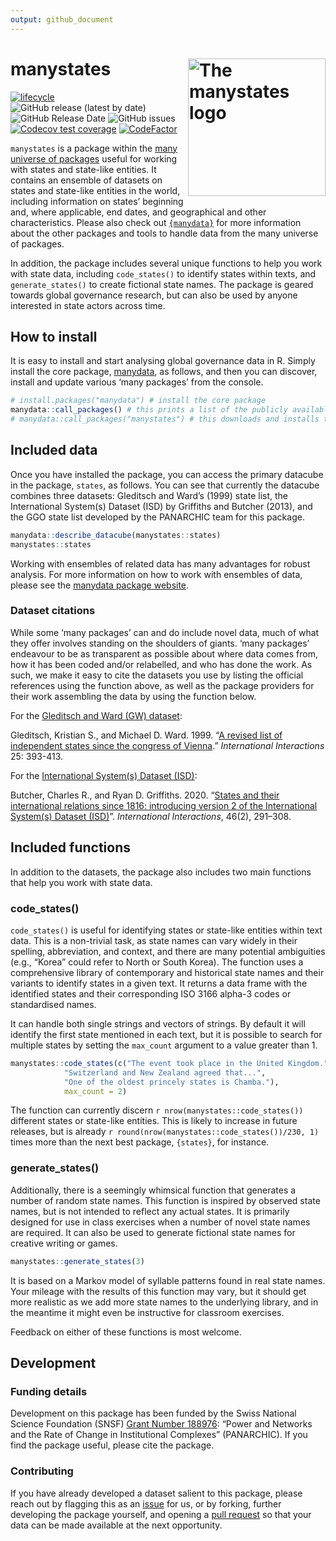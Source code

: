 ```yaml
---
output: github_document
---
```

# manystates <img src="man/figures/manystates_hexlogo.png" alt="The manystates logo" align="right" width="220"/>

<!-- badges: start -->
[![lifecycle](https://img.shields.io/badge/lifecycle-stable-green.svg)](https://www.tidyverse.org/lifecycle/#stable)
![GitHub release (latest by date)](https://img.shields.io/github/v/release/globalgov/manystates)
![GitHub Release Date](https://img.shields.io/github/release-date/globalgov/manystates)
![GitHub issues](https://img.shields.io/github/issues-raw/globalgov/manystates)
[![Codecov test coverage](https://codecov.io/gh/globalgov/manystates/branch/main/graph/badge.svg)](https://app.codecov.io/gh/globalgov/manystates?branch=main)
[![CodeFactor](https://www.codefactor.io/repository/github/globalgov/manystates/badge)](https://www.codefactor.io/repository/github/globalgov/manystates)
<!-- badges: end -->

`manystates` is a package within the [many universe of packages](https://github.com/globalgov)
useful for working with states and state-like entities.
It contains an ensemble of datasets on states and 
state-like entities in the world,
including information on states' beginning and, where applicable, end dates,
and geographical and other characteristics. 
Please also check out [`{manydata}`](https://github.com/globalgov/manydata) for
more information about the other packages and tools to handle data from the
many universe of packages. 

In addition, the package includes several unique functions to help you work with
state data, including `code_states()` to identify states within texts,
and `generate_states()` to create fictional state names.
The package is geared towards global governance research, 
but can also be used by anyone interested in state actors across time. 

## How to install

It is easy to install and start analysing global governance data in R. 
Simply install the core package,
[manydata](https://github.com/globalgov/manydata), as follows,
and then you can discover, install and update various 'many packages' from the
console.

```r
# install.packages("manydata") # install the core package
manydata::call_packages() # this prints a list of the publicly available data packages currently available
# manydata::call_packages("manystates") # this downloads and installs the named package
```

## Included data

Once you have installed the package, you can access the primary datacube in the
package, `states`, as follows.
You can see that currently the datacube combines three datasets:
Gleditsch and Ward's (1999) state list,
the International System(s) Dataset (ISD) by Griffiths and Butcher (2013),
and the GGO state list developed by the PANARCHIC team for this package.

```r
manydata::describe_datacube(manystates::states)
manystates::states
```

Working with ensembles of related data has many advantages for robust analysis.
For more information on how to work with ensembles of data, please see the
[manydata package website](https://manydata.ch/index.html).

### Dataset citations

While some 'many packages' can and do include novel data,
much of what they offer involves standing on the shoulders of giants.
'many packages' endeavour to be as transparent as possible about where data
comes from, how it has been coded and/or relabelled, and who has done the work.
As such, we make it easy to cite the datasets you use
by listing the official references using the function above,
as well as the package providers for their work assembling the data
by using the function below.

For the [Gleditsch and Ward (GW) dataset](http://ksgleditsch.com/statelist.html):

Gleditsch, Kristian S., and Michael D. Ward. 1999. “[A revised list of independent states since the congress of Vienna](https://doi.org/10.1080/03050629908434958).” _International Interactions_ 25: 393-413.

For the [International System(s) Dataset (ISD)](https://www.ryan-griffiths.com/data):

Butcher, Charles R., and Ryan D. Griffiths. 2020. "[States and their international relations since 1816: introducing version 2 of the International System(s) Dataset (ISD)](https://doi.org/10.1080/03050629.2020.1707199)". _International Interactions_, 46(2), 291–308.

## Included functions

In addition to the datasets, the package also includes two main
functions that help you work with state data.

### code_states()

`code_states()` is useful for identifying states or state-like entities 
within text data.
This is a non-trivial task, as state names can vary widely in their
spelling, abbreviation, and context,
and there are many potential ambiguities (e.g., "Korea" could refer to
North or South Korea).
The function uses a comprehensive library of contemporary and historical 
state names and their variants to identify states in a given text.
It returns a data frame with the identified states and their
corresponding ISO 3166 alpha-3 codes or standardised names.

It can handle both single strings and vectors of strings.
By default it will identify the first state mentioned in each text,
but it is possible to search for multiple states by setting the
`max_count` argument to a value greater than 1.

```r
manystates::code_states(c("The event took place in the United Kingdom.", 
            "Switzerland and New Zealand agreed that...",
            "One of the oldest princely states is Chamba."),
            max_count = 2)
```

The function can currently discern `r nrow(manystates::code_states())` different states or state-like entities.
This is likely to increase in future releases,
but is already `r round(nrow(manystates::code_states())/230, 1)` times more than the next best package, `{states}`, for instance.

### generate_states()

Additionally, there is a seemingly whimsical function that generates
a number of random state names.
This function is inspired by observed state names,
but is not intended to reflect any actual states.
It is primarily designed for use in class exercises when a number of novel
state names are required.
It can also be used to generate fictional state names for
creative writing or games.

```r
manystates::generate_states(3)
```

It is based on a Markov model of syllable patterns found in real state names.
Your mileage with the results of this function may vary,
but it should get more realistic as we add more state names to the underlying library,
and in the meantime it might even be instructive for classroom exercises.

Feedback on either of these functions is most welcome.

## Development

### Funding details

Development on this package has been funded by the Swiss National Science Foundation (SNSF)
[Grant Number 188976](https://data.snf.ch/grants/grant/188976): 
"Power and Networks and the Rate of Change in Institutional Complexes" (PANARCHIC).
If you find the package useful, please cite the package.

### Contributing

If you have already developed a dataset salient to this package,
please reach out by flagging this as an [issue](https://github.com/globalgov/manystates/issues)
for us, or by forking, further developing the package yourself, and opening a
[pull request](https://github.com/globalgov/manystates/pulls)
so that your data can be made available at the next opportunity.
